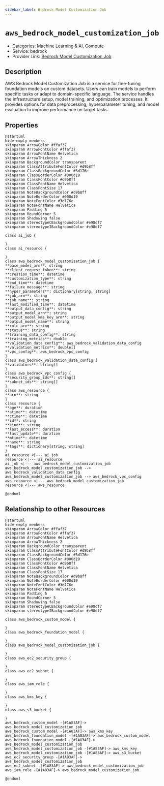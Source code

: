 ```yaml
---
sidebar_label: Bedrock Model Customization Job
---
```


# `aws_bedrock_model_customization_job`

- Categories: Machine Learning & AI, Compute
- Service: bedrock
- Provider Link: [Bedrock Model Customization Job](https://docs.aws.amazon.com/bedrock/latest/userguide/custom-models.html)

## Description
AWS Bedrock Model Customization Job is a service for fine-tuning foundation models on custom datasets. Users can train models to perform specific tasks or adapt to domain-specific language. The service handles the infrastructure setup, model training, and optimization processes. It provides options for data preprocessing, hyperparameter tuning, and model evaluation to improve performance on target tasks.

## Properties
<ZoomPanPinch>

```kroki imgType="plantuml" imgAlt="Diagram of Bedrock Model Customization Job data model"
@startuml
hide empty members
skinparam ArrowColor #ffaf37
skinparam ArrowFontColor #ffaf37
skinparam ArrowFontName Helvetica
skinparam ArrowThickness 2
skinparam BackgroundColor transparent
skinparam ClassAttributeFontColor #d9b8ff
skinparam ClassBackgroundColor #3d176e
skinparam ClassBorderColor #000d19
skinparam ClassFontColor #d9b8ff
skinparam ClassFontName Helvetica
skinparam ClassFontSize 17
skinparam NoteBackgroundColor #d9b8ff
skinparam NoteBorderColor #000d19
skinparam NoteFontColor #3d176e
skinparam NoteFontName Helvetica
skinparam Padding 5
skinparam RoundCorner 5
skinparam Shadowing false
skinparam stereotypeCBackgroundColor #e98df7
skinparam stereotypeIBackgroundColor #e98df7

class ai_job {

}
class ai_resource {

}
class aws_bedrock_model_customization_job {
**base_model_arn**: string
**client_request_token**: string
**creation_time**: datetime
**customization_type**: string
**end_time**: datetime
**failure_message**: string
**hyper_parameters**: dictionary[string, string]
**job_arn**: string
**job_name**: string
**last_modified_time**: datetime
**output_data_config**: string
**output_model_arn**: string
**output_model_kms_key_arn**: string
**output_model_name**: string
**role_arn**: string
**status**: string
**training_data_config**: string
**training_metrics**: double
**validation_data_config**: aws_bedrock_validation_data_config
**validation_metrics**: double[]
**vpc_config**: aws_bedrock_vpc_config
}
class aws_bedrock_validation_data_config {
**validators**: string[]
}
class aws_bedrock_vpc_config {
**security_group_ids**: string[]
**subnet_ids**: string[]
}
class aws_resource {
**arn**: string
}
class resource {
**age**: duration
**atime**: datetime
**ctime**: datetime
**id**: string
**kind**: string
**last_access**: duration
**last_update**: duration
**mtime**: datetime
**name**: string
**tags**: dictionary[string, string]
}
ai_resource <|--- ai_job
resource <|--- ai_resource
ai_job <|--- aws_bedrock_model_customization_job
aws_bedrock_model_customization_job --> aws_bedrock_validation_data_config
aws_bedrock_model_customization_job --> aws_bedrock_vpc_config
aws_resource <|--- aws_bedrock_model_customization_job
resource <|--- aws_resource

@enduml
```

</ZoomPanPinch>


## Relationship to other Resources
<ZoomPanPinch>

```kroki imgType="plantuml" imgAlt="Diagram of Bedrock Model Customization Job resource relationships"
@startuml
hide empty members
skinparam ArrowColor #ffaf37
skinparam ArrowFontColor #ffaf37
skinparam ArrowFontName Helvetica
skinparam ArrowThickness 2
skinparam BackgroundColor transparent
skinparam ClassAttributeFontColor #d9b8ff
skinparam ClassBackgroundColor #3d176e
skinparam ClassBorderColor #000d19
skinparam ClassFontColor #d9b8ff
skinparam ClassFontName Helvetica
skinparam ClassFontSize 17
skinparam NoteBackgroundColor #d9b8ff
skinparam NoteBorderColor #000d19
skinparam NoteFontColor #3d176e
skinparam NoteFontName Helvetica
skinparam Padding 5
skinparam RoundCorner 5
skinparam Shadowing false
skinparam stereotypeCBackgroundColor #e98df7
skinparam stereotypeIBackgroundColor #e98df7

class aws_bedrock_custom_model {

}
class aws_bedrock_foundation_model {

}
class aws_bedrock_model_customization_job {

}
class aws_ec2_security_group {

}
class aws_ec2_subnet {

}
class aws_iam_role {

}
class aws_kms_key {

}
class aws_s3_bucket {

}
aws_bedrock_custom_model -[#1A83AF]-> aws_bedrock_model_customization_job
aws_bedrock_custom_model -[#1A83AF]-> aws_kms_key
aws_bedrock_foundation_model -[#1A83AF]-> aws_bedrock_custom_model
aws_bedrock_foundation_model -[#1A83AF]-> aws_bedrock_model_customization_job
aws_bedrock_model_customization_job -[#1A83AF]-> aws_kms_key
aws_bedrock_model_customization_job -[#1A83AF]-> aws_s3_bucket
aws_ec2_security_group -[#1A83AF]-> aws_bedrock_model_customization_job
aws_ec2_subnet -[#1A83AF]-> aws_bedrock_model_customization_job
aws_iam_role -[#1A83AF]-> aws_bedrock_model_customization_job

@enduml
```

</ZoomPanPinch>




